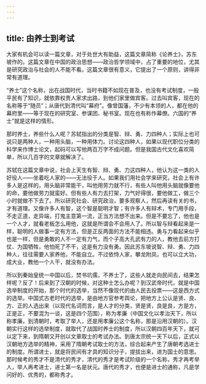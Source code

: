 ```yaml
---
---
---
```

title: 由养士到考试
---




大家有机会可以读一篇文章，对于处世大有助益，这篇文章简称《论养士》，苏东坡作的。这篇文章在中国的政治思想——政治哲学领域中，占了重要的地位，尤其是研究政治与社会的人不能不看。这篇文章很有意义，它提出了一个原则，讲得非常有道理。

“养士”这个名称，出在战国时代，当时书籍不如现在普及，也没有考试制度，一般平民有了知识，就依靠权贵人家求出路，到他们家里做宾客。过去叫宾客，现在的名称等于“随员”；从唐代到清代叫“幕府”。像曾国藩，不少有本领的人，都在他的幕府里——等于现在的研究室、参谋团、秘书室。现在也有称作幕僚。六国的“养士”就是这样的情形。

那时养士，养些什么人呢？苏轼指出的分类是智、辩、勇、力四种人；实际上也可说只是两种人，一种用头脑，一种用体力。讨论这四种人，如果以现代职位分类的科学来作博士论文，起码可以写他两百万字不成问题。但是我国古代文化喜欢简单，所以几百字的文章就解决了。

苏轼在这篇文章中说，社会上天生有智、辩、勇、力这四种人，他认为这一类的人好役人——坐着吃人家的——无法役于人。如果我们用社会学来研究，社会上有许多人是这样的，用头脑非常能干，叫他用劳力就不行，有些人叫他用头脑就像要他的命，要他做劳力就蛮好。但有些人有力去打架，力气好得很，要他做工，做三个小时就做不下去了。所以研究社会、研究政治，要多观察人，然后再读有关的书，才有道理。又像许多人有智，这个智是聪明才智；有许多人有辩术，专门用手段，不走正道，走异端，打鬼主意第一流，正当方法想不出来。但是不要忘了，他也是一个人才，就看老板怎么用他，这就是所谓会不会用人了。所以智与辩看起来是一样，聪明的人做事一定有方法，但是正反两面的方法不能相违。勇与力看起来似乎也是一样，但是勇敢的人不一定有力气，而个子高大孔武有力的人，教他去前方打仗、为国牺牲，他怕死了不干，这是有力没有勇。因此苏东坡说智、辩、勇、力四种人，往往需要人家养他，不能自立。不过依恃人家，攀龙附凤，也可以立大功，成大业，教他一个人干，就没有办法。

所以到秦始皇统一中国以后，焚书坑儒，不养士了，这些人就走向民间去，结果怎样呢？反了！后来到了汉朝的时候，对这种士怎么办呢？到汉武帝时代，就是中国选举制度的开始，那个时代的选举，当然不像现代的由人民去投票——这是西方式的选举。中国式古老时代的选举，是由地方官参考舆论，把地方上公认是贤、良、方、正的人选出来（以现代名词而言，是人才的分类，贤是贤，良是良，方是方，正是正，不要混为一谈，这是四个范围），称为孝廉（中国文化以孝治天下，所以称孝廉。到清朝时，考取了举人，还是用孝廉公这个名称，那是沿用汉朝的）。汉朝实行这样的选举制度，就取代了战国时养士的制度，所以汉朝四百年天下，就可以定下来，到隋朝又开创以文章取士的考试办法。到唐太宗统一天下以后，正式以汉朝地方选举的精神，采用了隋朝考试取士的方法，综合起来产生了唐朝考选进士的制度。所谓进士，就是将民间有才具的知识分子，提拔出来，进为国士的意思。那时候考的秀才不是清代的秀才，清代的秀才是考试阶级的一个名称，秀才再考举人，举人再考进士，进士第一名是状元。唐代的秀才，也便是进士的通称，凡是学问好的、优秀的，都称秀才。